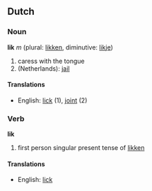 ==Dutch==
===Noun===
'''lik''' ''m'' (plural: [[likken]], diminutive: [[likje]])

# caress with the tongue
# (Netherlands): [[jail]]

====Translations====
*English: [[lick]] (1), [[joint]] (2)

===Verb===
'''lik'''

# first person singular present tense of [[likken]]

====Translations====
*English: [[lick]]